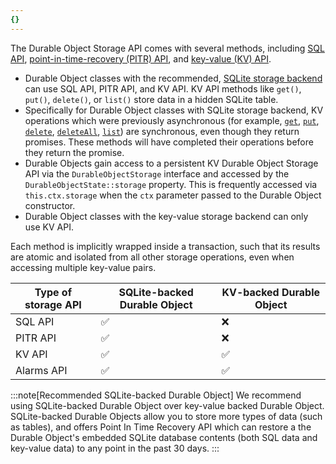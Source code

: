```yaml
---
{}
---
```


The Durable Object Storage API comes with several methods, including [SQL API](/durable-objects/api/storage-api/#sql-api), [point-in-time-recovery (PITR) API](/durable-objects/api/storage-api/#pitr-point-in-time-recovery-api), and [key-value (KV) API](/durable-objects/api/storage-api/#kv-api).

- Durable Object classes with the recommended, [SQLite storage backend](/durable-objects/best-practices/access-durable-objects-storage/#sqlite-storage-backend) can use SQL API, PITR API, and KV API. KV API methods like `get()`, `put()`, `delete()`, or `list()` store data in a hidden SQLite table.
- Specifically for Durable Object classes with SQLite storage backend, KV operations which were previously asynchronous (for example, [`get`](/durable-objects/api/storage-api/#get), [`put`](/durable-objects/api/storage-api/#put), [`delete`](/durable-objects/api/storage-api/#delete), [`deleteAll`](/durable-objects/api/storage-api/#deleteall), [`list`](/durable-objects/api/storage-api/#list)) are synchronous, even though they return promises. These methods will have completed their operations before they return the promise.
- Durable Objects gain access to a persistent KV Durable Object Storage API via the `DurableObjectStorage` interface and accessed by the `DurableObjectState::storage` property. This is frequently accessed via `this.ctx.storage` when the `ctx` parameter passed to the Durable Object constructor.
- Durable Object classes with the key-value storage backend can only use KV API.

Each method is implicitly wrapped inside a transaction, such that its results are atomic and isolated from all other storage operations, even when accessing multiple key-value pairs.

| Type of storage API | SQLite-backed Durable Object | KV-backed Durable Object |
| ------------------- | ---------------------------- | ------------------------ |
| SQL API             | ✅                           | ❌                       |
| PITR API            | ✅                           | ❌                       |
| KV API              | ✅                           | ✅                       |
| Alarms API          | ✅                           | ✅                       |

:::note[Recommended SQLite-backed Durable Object]
We recommend using SQLite-backed Durable Object over key-value backed Durable Object. SQLite-backed Durable Objects allow you to store more types of data (such as tables), and offers Point In Time Recovery API which can restore a the Durable Object's embedded SQLite database contents (both SQL data and key-value data) to any point in the past 30 days.
:::